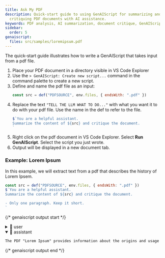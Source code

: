 ```yaml
---
title: Ask My PDF
description: Quick-start guide to using GenAIScript for summarizing and
  critiquing PDF documents with AI assistance.
keywords: PDF analysis, AI summarization, document critique, GenAIScript, PDF processing
sidebar:
  order: 5
genaiscript:
  files: src/samples/loremipsum.pdf
---
```


The quick-start guide illustrates how to write a GenAIScript that takes input from a pdf file.

<Steps>

1. Place your PDF document in a directory visible in VS Code Explorer
2. Use the `> GenAIScript: Create new script...` command in the command palette to create a new script.
3. Define and name the pdf file as an input:
    ```js
    const src = def("PDFSOURCE", env.files, { endsWith: ".pdf" })
    ```
4. Replace the text `"TELL THE LLM WHAT TO DO..."` with what you want it to do with your pdf file. Use the name in the def to refer to the file.
    ```js
    $`You are a helpful assistant.
    Summarize the content of ${src} and critique the document.
    `
    ```
6. Right click on the pdf document in VS Code Explorer. Select **Run GenAIScript**. Select the script you just wrote.
7. Output will be displayed in a new document tab.

</Steps>


### Example: Lorem Ipsum

In this example, we will extract text from a pdf that describes the history of Lorem Ipsem.

```js title="ask-my-pdf.genai.mjs" system=false
const src = def("PDFSOURCE", env.files, { endsWith: ".pdf" })
$`You are a helpful assistant.
Summarize the content of ${src} and critique the document.

- Only one paragraph. Keep it short.
`
```

{/* genaiscript output start */}

<details>
<summary>👤 user</summary>


````markdown wrap
PDFSOURCE:
```pdf file="src/samples/loremipsum.pdf"
Lorem Ipsum
"Neque porro quisquam est qui dolorem ipsum quia dolor sit amet, consectetur, adipisci
velit..."
"There is no one who loves pain itself, who seeks after it and wants to have it, simply because it is pain..."

What is Lorem Ipsum?
Lorem Ipsum is simply dummy text of the printing and typesetting industry. Lorem Ipsum has been
the industry's standard dummy text ever since the 1500s, when an unknown printer took a galley
of type and scrambled it to make a type specimen book. It has survived not only five centuries, but
also the leap into electronic typesetting, remaining essentially unchanged. It was popularised in
the 1960s with the release of Letraset sheets containing Lorem Ipsum passages, and more
recently with desktop publishing software like Aldus PageMaker including versions of Lorem
Ipsum.
Why do we use it?
It is a long established fact that a reader will be distracted by the readable content of a page when
looking at its layout. The point of using Lorem Ipsum is that it has a more-or-less normal distribution
of letters, as opposed to using 'Content here, content here', making it look like readable English.
Many desktop publishing packages and web page editors now use Lorem Ipsum as their default
model text, and a search for 'lorem ipsum' will uncover many web sites still in their infancy. Various
versions have evolved over the years, sometimes by accident, sometimes on purpose (injected
humour and the like).

Where does it come from?
Contrary to popular belief, Lorem Ipsum is not simply random text. It has roots in a piece of classical
Latin literature from 45 BC, making it over 2000 years old. Richard McClintock, a Latin professor
at Hampden-Sydney College in Virginia, looked up one of the more obscure Latin words,
consectetur, from a Lorem Ipsum passage, and going through the cites of the word in classical
literature, discovered the undoubtable source. Lorem Ipsum comes from sections 1.10.32 and
1.10.33 of "de Finibus Bonorum et Malorum" (The Extremes of Good and Evil) by Cicero, written
in 45 BC. This book is a treatise on the theory of ethics, very popular during the Renaissance. The
first line of Lorem Ipsum, "Lorem ipsum dolor sit amet..", comes from a line in section 1.10.32.

The standard chunk of Lorem Ipsum used since the 1500s is reproduced below for those
interested. Sections 1.10.32 and 1.10.33 from "de Finibus Bonorum et Malorum" by Cicero are
also reproduced in their exact original form, accompanied by English versions from the 1914
translation by H. Rackham.

Where can I get some?
There are many variations of passages of Lorem Ipsum available, but the majority have suffered
alteration in some form, by injected humour, or randomised words which don't look even slightly
believable. If you are going to use a passage of Lorem Ipsum, you need to be sure there isn't
anything embarrassing hidden in the middle of text. All the Lorem Ipsum generators on the Internet
tend to repeat predefined chunks as necessary, making this the first true generator on the Internet.

-------- Page Break --------

It uses a dictionary of over 200 Latin words, combined with a handful of model sentence structures,
to generate Lorem Ipsum which looks reasonable. The generated Lorem Ipsum is therefore always
free from repetition, injected humour, or non-characteristic words etc.
```

You are a helpful assistant.
Summarize the content of PDFSOURCE and critique the document.

- Only one paragraph. Keep it short.
````


</details>


<details open>
<summary>🤖 assistant</summary>


```markdown wrap
The PDF "Lorem Ipsum" provides information about the origins and usage of the standard dummy text in the printing and typesetting industry. It explains the purpose of using Lorem Ipsum, its historical roots, and variations. However, it lacks visual aids or examples to enhance the understanding of the text distribution concept.
```


</details>

{/* genaiscript output end */}


